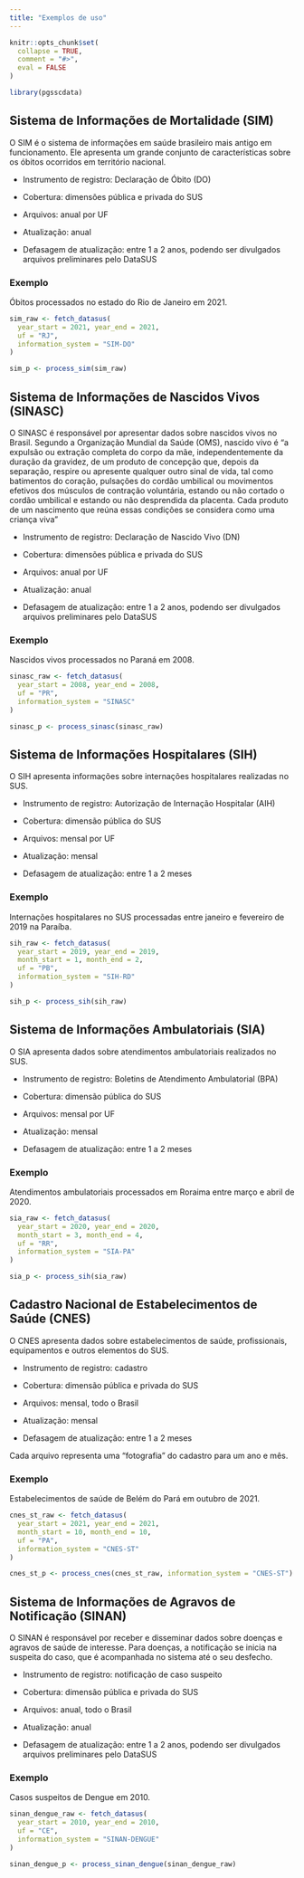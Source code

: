 ```yaml
---
title: "Exemplos de uso"
---
```


```r
knitr::opts_chunk$set(
  collapse = TRUE,
  comment = "#>",
  eval = FALSE
)
```

```r
library(pgsscdata)
```

## Sistema de Informações de Mortalidade (SIM)

O SIM é o sistema de informações em saúde brasileiro mais antigo em funcionamento. Ele apresenta um grande conjunto de características sobre os óbitos ocorridos em território nacional.

-   Instrumento de registro: Declaração de Óbito (DO)

-   Cobertura: dimensões pública e privada do SUS

-   Arquivos: anual por UF

-   Atualização: anual

-   Defasagem de atualização: entre 1 a 2 anos, podendo ser divulgados arquivos preliminares pelo DataSUS

### Exemplo

Óbitos processados no estado do Rio de Janeiro em 2021.

```r
sim_raw <- fetch_datasus(
  year_start = 2021, year_end = 2021, 
  uf = "RJ", 
  information_system = "SIM-DO"
)

sim_p <- process_sim(sim_raw)
```

## Sistema de Informações de Nascidos Vivos (SINASC)

O SINASC é responsável por apresentar dados sobre nascidos vivos no Brasil. Segundo a Organização Mundial da Saúde (OMS), nascido vivo é "a expulsão ou extração completa do corpo da mãe, independentemente da duração da gravidez, de um produto de concepção que, depois da separação, respire ou apresente qualquer outro sinal de vida, tal como batimentos do coração, pulsações do cordão umbilical ou movimentos efetivos dos músculos de contração voluntária, estando ou não cortado o cordão umbilical e estando ou não desprendida da placenta. Cada produto de um nascimento que reúna essas condições se considera como uma criança viva"

-   Instrumento de registro: Declaração de Nascido Vivo (DN)

-   Cobertura: dimensões pública e privada do SUS

-   Arquivos: anual por UF

-   Atualização: anual

-   Defasagem de atualização: entre 1 a 2 anos, podendo ser divulgados arquivos preliminares pelo DataSUS

### Exemplo

Nascidos vivos processados no Paraná em 2008.

```r
sinasc_raw <- fetch_datasus(
  year_start = 2008, year_end = 2008, 
  uf = "PR", 
  information_system = "SINASC"
)

sinasc_p <- process_sinasc(sinasc_raw)
```

## Sistema de Informações Hospitalares (SIH)

O SIH apresenta informações sobre internações hospitalares realizadas no SUS.

-   Instrumento de registro: Autorização de Internação Hospitalar (AIH)

-   Cobertura: dimensão pública do SUS

-   Arquivos: mensal por UF

-   Atualização: mensal

-   Defasagem de atualização: entre 1 a 2 meses

### Exemplo

Internações hospitalares no SUS processadas entre janeiro e fevereiro de 2019 na Paraíba.

```r
sih_raw <- fetch_datasus(
  year_start = 2019, year_end = 2019, 
  month_start = 1, month_end = 2,
  uf = "PB", 
  information_system = "SIH-RD"
)

sih_p <- process_sih(sih_raw)
```

## Sistema de Informações Ambulatoriais (SIA)

O SIA apresenta dados sobre atendimentos ambulatoriais realizados no SUS.

-   Instrumento de registro: Boletins de Atendimento Ambulatorial (BPA)

-   Cobertura: dimensão pública do SUS

-   Arquivos: mensal por UF

-   Atualização: mensal

-   Defasagem de atualização: entre 1 a 2 meses

### Exemplo

Atendimentos ambulatoriais processados em Roraima entre março e abril de 2020.

```r
sia_raw <- fetch_datasus(
  year_start = 2020, year_end = 2020, 
  month_start = 3, month_end = 4,
  uf = "RR", 
  information_system = "SIA-PA"
)

sia_p <- process_sih(sia_raw)
```

## Cadastro Nacional de Estabelecimentos de Saúde (CNES)

O CNES apresenta dados sobre estabelecimentos de saúde, profissionais, equipamentos e outros elementos do SUS.

-   Instrumento de registro: cadastro

-   Cobertura: dimensão pública e privada do SUS

-   Arquivos: mensal, todo o Brasil

-   Atualização: mensal

-   Defasagem de atualização: entre 1 a 2 meses

Cada arquivo representa uma "fotografia" do cadastro para um ano e mês.

### Exemplo

Estabelecimentos de saúde de Belém do Pará em outubro de 2021.

```r
cnes_st_raw <- fetch_datasus(
  year_start = 2021, year_end = 2021, 
  month_start = 10, month_end = 10,
  uf = "PA", 
  information_system = "CNES-ST"
)

cnes_st_p <- process_cnes(cnes_st_raw, information_system = "CNES-ST")
```

## Sistema de Informações de Agravos de Notificação (SINAN)

O SINAN é responsável por receber e disseminar dados sobre doenças e agravos de saúde de interesse. Para doenças, a notificação se inicia na suspeita do caso, que é acompanhada no sistema até o seu desfecho.

-   Instrumento de registro: notificação de caso suspeito

-   Cobertura: dimensão pública e privada do SUS

-   Arquivos: anual, todo o Brasil

-   Atualização: anual

-   Defasagem de atualização: entre 1 a 2 anos, podendo ser divulgados arquivos preliminares pelo DataSUS

### Exemplo

Casos suspeitos de Dengue em 2010.

```r
sinan_dengue_raw <- fetch_datasus(
  year_start = 2010, year_end = 2010,
  uf = "CE", 
  information_system = "SINAN-DENGUE"
)

sinan_dengue_p <- process_sinan_dengue(sinan_dengue_raw)
```
